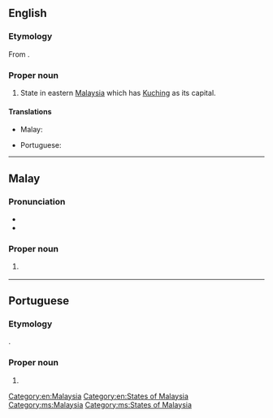 ==English==
{{wikipedia}}

===Etymology===
From {{etyl|ms|en}} {{m|ms|Sarawak}}.

===Proper noun===
{{en-proper noun}}

# State in eastern [[Malaysia]] which has [[Kuching]] as its capital.

====Translations====
{{trans-top|state in Malaysia}}
* Malay: {{t|ms|Sarawak}}
{{trans-mid}}
* Portuguese: {{t|pt|Sarawak|m}}
{{trans-bottom}}

[[Category:en:Malaysia]]
[[Category:en:States of Malaysia]]

----

==Malay==
{{wikipedia|lang=ms}}

===Pronunciation===
* {{IPA|/sarawaʔ/|lang=ms}}
* {{rhymes|awaʔ|waʔ|aʔ|lang=ms}}

===Proper noun===
{{head|ms|proper noun}}

# {{l|en|Sarawak}} {{qualifier|state in Malaysia}}

[[Category:ms:Malaysia]]
[[Category:ms:States of Malaysia]]

----

==Portuguese==

===Etymology===
{{bor|pt|ms|Sarawak}}.

===Proper noun===
{{pt-proper noun|m}}

# {{place|pt|state|c/Malaysia|t1=Sarawak}}